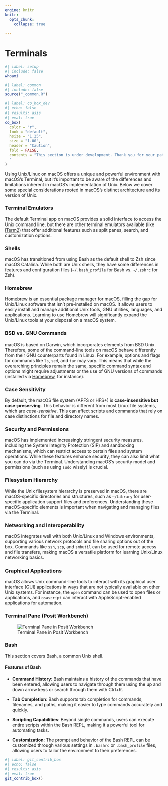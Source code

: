 ```yaml
---
engine: knitr
knitr:
  opts_chunk: 
    collapse: true
    
---
```


# Terminals {#sec-terminals}

```bash
#| label: setup
#| include: false
whoami
```

```r
#| label: common
#| include: false
source("_common.R")
```

```r
#| label: co_box_dev
#| echo: false
#| results: asis
#| eval: true
co_box(
  color = "r",
  look = "default", 
  hsize = "1.25", 
  size = "1.00", 
  header = "Caution", 
  fold = FALSE,
  contents = "This section is under development. Thank you for your patience.
  "
)
```

Using Unix/Linux on macOS offers a unique and powerful environment with macOS's Terminal, but it's important to be aware of the differences and limitations inherent in macOS's implementation of Unix. Below we cover some special considerations rooted in macOS's distinct architecture and its version of Unix.

### Terminal Emulators

The default Terminal app on macOS provides a solid interface to access the Unix command line, but there are other terminal emulators available (like [iTerm2](https://iterm2.com/)) that offer additional features such as split panes, search, and customization options.

### Shells

macOS has transitioned from using Bash as the default shell to Zsh since macOS Catalina. While both are Unix shells, they have some differences in features and configuration files (`~/.bash_profile` for Bash vs. `~/.zshrc` for Zsh).

### Homebrew

[Homebrew](https://brew.sh/) is an essential package manager for macOS, filling the gap for Unix/Linux software that isn't pre-installed on macOS. It allows users to easily install and manage additional Unix tools, GNU utilities, languages, and applications. Learning to use Homebrew will significantly expand the Unix/Linux tools at your disposal on a macOS system.

### BSD vs. GNU Commands

macOS is based on Darwin, which incorporates elements from BSD Unix. Therefore, some of the command-line tools on macOS behave differently from their GNU counterparts found in Linux. For example, options and flags for commands like `ls`, `sed`, and `tar` may vary. This means that while the overarching principles remain the same, specific command syntax and options might require adjustments or the use of GNU versions of commands (installed via [Homebrew](https://brew.sh/), for instance).

### Case Sensitivity

By default, the macOS file system (APFS or HFS+) is **case-insensitive but case-preserving**. This behavior is different from most Linux file systems, which are *case-sensitive*. This can affect scripts and commands that rely on case distinctions for file and directory names.

### Security and Permissions

macOS has implemented increasingly stringent security measures, including the System Integrity Protection (SIP) and sandboxing mechanisms, which can restrict access to certain files and system operations. While these features enhance security, they can also limit what you can do via the Terminal. Understanding macOS's security model and permissions (such as using `sudo` wisely) is crucial.

### Filesystem Hierarchy

While the Unix filesystem hierarchy is preserved in macOS, there are macOS-specific directories and structures, such as `~/Library` for user-specific application support files and preferences. Understanding these macOS-specific elements is important when navigating and managing files via the Terminal.

### Networking and Interoperability

macOS integrates well with both Unix/Linux and Windows environments, supporting various network protocols and file sharing options out of the box. Commands like `ssh`, `scp`, and `smbutil` can be used for remote access and file transfers, making macOS a versatile platform for learning Unix/Linux networking basics.

### Graphical Applications

macOS allows Unix command-line tools to interact with its graphical user interface (GUI) applications in ways that are not typically available on other Unix systems. For instance, the `open` command can be used to open files or applications, and `osascript` can interact with AppleScript-enabled applications for automation.

### Terminal Pane (Posit Workbench)

![Terminal Pane in Posit Workbench](img/term-simple.png)

### Bash

This section covers Bash, a common Unix shell.

#### Features of Bash

- **Command History**: Bash maintains a history of the commands that have been entered, allowing users to navigate through them using the up and down arrow keys or search through them with Ctrl+R.

- **Tab Completion**: Bash supports tab completion for commands, filenames, and paths, making it easier to type commands accurately and quickly.

- **Scripting Capabilities**: Beyond single commands, users can execute entire scripts within the Bash REPL, making it a powerful tool for automating tasks.

- **Customization**: The prompt and behavior of the Bash REPL can be customized through various settings in `.bashrc` or `.bash_profile` files, allowing users to tailor the environment to their preferences.

```r
#| label: git_contrib_box
#| echo: false
#| results: asis
#| eval: true
git_contrib_box()
```
